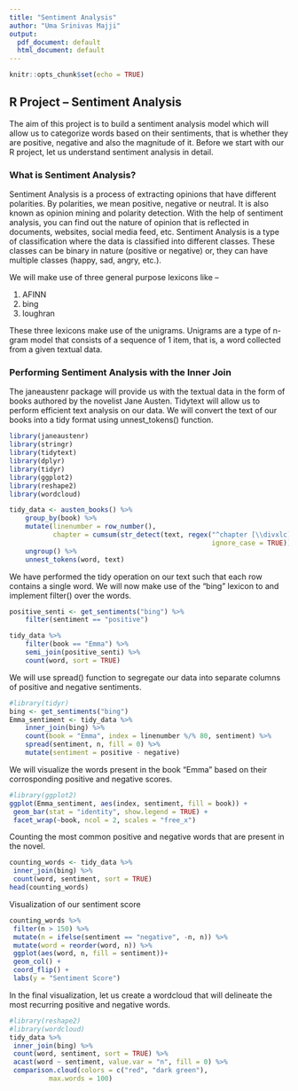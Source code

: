 ```yaml
---
title: "Sentiment Analysis"
author: "Uma Srinivas Majji"
output:
  pdf_document: default
  html_document: default
---
```


```r
knitr::opts_chunk$set(echo = TRUE)
```

## R Project – Sentiment Analysis

The aim of this project is to build a sentiment analysis model which will allow us to categorize words based on their sentiments, that is whether they are positive, negative and also the magnitude of it. Before we start with our R project, let us understand sentiment analysis in detail.

### What is Sentiment Analysis?

Sentiment Analysis is a process of extracting opinions that have different polarities. By polarities, we mean positive, negative or neutral. It is also known as opinion mining and polarity detection. With the help of sentiment analysis, you can find out the nature of opinion that is reflected in documents, websites, social media feed, etc. Sentiment Analysis is a type of classification where the data is classified into different classes. These classes can be binary in nature (positive or negative) or, they can have multiple classes (happy, sad, angry, etc.).

We will make use of three general purpose lexicons like –

1. AFINN
2. bing
3. loughran

These three lexicons make use of the unigrams. Unigrams are a type of n-gram model that consists of a sequence of 1 item, that is, a word collected from a given textual data.

### Performing Sentiment Analysis with the Inner Join

The janeaustenr package will provide us with the textual data in the form of books authored by the novelist Jane Austen. Tidytext will allow us to perform efficient text analysis on our data. We will convert the text of our books into a tidy format using unnest_tokens() function.

```r
library(janeaustenr)
library(stringr)
library(tidytext)
library(dplyr)
library(tidyr)
library(ggplot2)
library(reshape2)
library(wordcloud)

tidy_data <- austen_books() %>%
    group_by(book) %>%
    mutate(linenumber = row_number(),
           chapter = cumsum(str_detect(text, regex("^chapter [\\divxlc]", 
                                                   ignore_case = TRUE)))) %>%
    ungroup() %>%
    unnest_tokens(word, text)
```

We have performed the tidy operation on our text such that each row contains a single word. We will now make use of the “bing” lexicon to and implement filter() over the words.

```r
positive_senti <- get_sentiments("bing") %>%
    filter(sentiment == "positive")

tidy_data %>% 
    filter(book == "Emma") %>%
    semi_join(positive_senti) %>%
    count(word, sort = TRUE)
```

We will use spread() function to segregate our data into separate columns of positive and negative sentiments.

```r
#library(tidyr)
bing <- get_sentiments("bing")
Emma_sentiment <- tidy_data %>% 
    inner_join(bing) %>%
    count(book = "Emma", index = linenumber %/% 80, sentiment) %>%
    spread(sentiment, n, fill = 0) %>%
    mutate(sentiment = positive - negative)
```

We will visualize the words present in the book “Emma” based on their corrosponding positive and negative scores.

```r
#library(ggplot2)
ggplot(Emma_sentiment, aes(index, sentiment, fill = book)) +
 geom_bar(stat = "identity", show.legend = TRUE) +
 facet_wrap(~book, ncol = 2, scales = "free_x")
```

Counting the most common positive and negative words that are present in the novel.

```r
counting_words <- tidy_data %>%
 inner_join(bing) %>%
 count(word, sentiment, sort = TRUE)
head(counting_words)
```

Visualization of our sentiment score

```r
counting_words %>%
 filter(n > 150) %>%
 mutate(n = ifelse(sentiment == "negative", -n, n)) %>%
 mutate(word = reorder(word, n)) %>%
 ggplot(aes(word, n, fill = sentiment))+
 geom_col() +
 coord_flip() +
 labs(y = "Sentiment Score")
```

In the final visualization, let us create a wordcloud that will delineate the most recurring positive and negative words.

```r
#library(reshape2)
#library(wordcloud)
tidy_data %>%
 inner_join(bing) %>%
 count(word, sentiment, sort = TRUE) %>%
 acast(word ~ sentiment, value.var = "n", fill = 0) %>%
 comparison.cloud(colors = c("red", "dark green"),
          max.words = 100)
```















